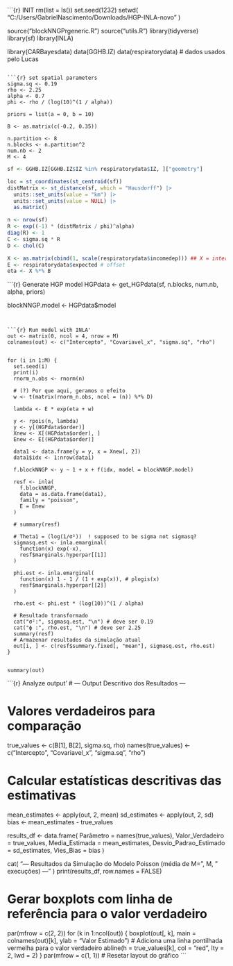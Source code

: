 ```{r} INIT
rm(list = ls())
set.seed(1232)
setwd(
  "C:/Users/GabrielNascimento/Downloads/HGP-INLA-novo"
)


source("blockNNGPrgeneric.R")
source("utils.R")
library(tidyverse)
library(sf)
library(INLA)

library(CARBayesdata)
data(GGHB.IZ)
data(respiratorydata) # dados usados pelo Lucas
```

```{r} set spatial parameters
sigma.sq <- 0.19
rho <- 2.25
alpha <- 0.7
phi <- rho / (log(10)^(1 / alpha))

priors = list(a = 0, b = 10)

B <- as.matrix(c(-0.2, 0.35))

n.partition <- 8
n.blocks <- n.partition^2
num.nb <- 2
M <- 4

```

```r
sf <- GGHB.IZ[GGHB.IZ$IZ %in% respiratorydata$IZ, ]["geometry"]

loc = st_coordinates(st_centroid(sf))
distMatrix <- st_distance(sf, which = "Hausdorff") |>
  units::set_units(value = "km") |>
  units::set_units(value = NULL) |>
  as.matrix()

n <- nrow(sf)
R <- exp((-1) * (distMatrix / phi)^alpha)
diag(R) <- 1
C <- sigma.sq * R
D <- chol(C)

X <- as.matrix(cbind(1, scale(respiratorydata$incomedep))) ## X = intercept + covariate
E <- respiratorydata$expected # offset
eta <- X %*% B
```


```{r} Generate HGP model
HGPdata <- get_HGPdata(sf, n.blocks, num.nb, alpha, priors)

blockNNGP.model <- HGPdata$model
```


```{r} Run model with INLA'
out <- matrix(0, ncol = 4, nrow = M)
colnames(out) <- c("Intercepto", "Covariavel_x", "sigma.sq", "rho")


for (i in 1:M) {
  set.seed(i)
  print(i)
  rnorm_n.obs <- rnorm(n)

  # (?) Por que aqui, geramos o efeito
  w <- t(matrix(rnorm_n.obs, ncol = (n)) %*% D)

  lambda <- E * exp(eta + w)

  y <- rpois(n, lambda)
  y <- y[(HGPdata$order)]
  Xnew <- X[(HGPdata$order), ]
  Enew <- E[(HGPdata$order)]

  data1 <- data.frame(y = y, x = Xnew[, 2])
  data1$idx <- 1:nrow(data1)

  f.blockNNGP <- y ~ 1 + x + f(idx, model = blockNNGP.model)

  resf <- inla(
    f.blockNNGP,
    data = as.data.frame(data1),
    family = "poisson",
    E = Enew
  )

  # summary(resf)

  # Theta1 = (log(1/σ²))  ! supposed to be sigma not sigmasq?
  sigmasq.est <- inla.emarginal(
    function(x) exp(-x),
    resf$marginals.hyperpar[[1]]
  )

  phi.est <- inla.emarginal(
    function(x) 1 - 1 / (1 + exp(x)), # plogis(x)
    resf$marginals.hyperpar[[2]]
  )

  rho.est <- phi.est * (log(10))^(1 / alpha)

  # Resultado transformado
  cat("σ²:", sigmasq.est, "\n") # deve ser 0.19
  cat("ϕ :", rho.est, "\n") # deve ser 2.25
  summary(resf)
  # Armazenar resultados da simulação atual
  out[i, ] <- c(resf$summary.fixed[, "mean"], sigmasq.est, rho.est)
}


summary(out)
```


```{r} Analyze output'
# --- Output Descritivo dos Resultados ---

# Valores verdadeiros para comparação
true_values <- c(B[1], B[2], sigma.sq, rho)
names(true_values) <- c("Intercepto", "Covariavel_x", "sigma.sq", "rho")

# Calcular estatísticas descritivas das estimativas
mean_estimates <- apply(out, 2, mean)
sd_estimates <- apply(out, 2, sd)
bias <- mean_estimates - true_values

results_df <- data.frame(
  Parâmetro = names(true_values),
  Valor_Verdadeiro = true_values,
  Media_Estimada = mean_estimates,
  Desvio_Padrao_Estimado = sd_estimates,
  Vies_Bias = bias
)

cat(
  "--- Resultados da Simulação do Modelo Poisson (média de M=",
  M,
  " execuções) ---\n\n"
)
print(results_df, row.names = FALSE)


# Gerar boxplots com linha de referência para o valor verdadeiro
par(mfrow = c(2, 2))
for (k in 1:ncol(out)) {
  boxplot(out[, k], main = colnames(out)[k], ylab = "Valor Estimado")
  # Adiciona uma linha pontilhada vermelha para o valor verdadeiro
  abline(h = true_values[k], col = "red", lty = 2, lwd = 2)
}
par(mfrow = c(1, 1)) # Resetar layout do gráfico
```
